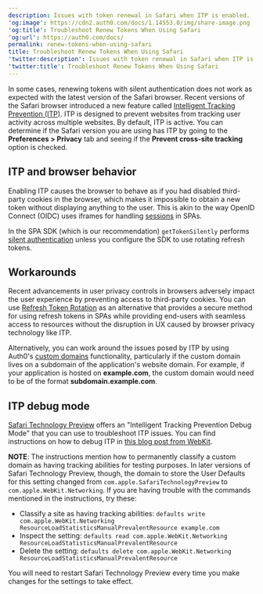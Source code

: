 ```yaml
---
description: Issues with token renewal in Safari when ITP is enabled.
'og:image': https://cdn2.auth0.com/docs/1.14553.0/img/share-image.png
'og:title': Troubleshoot Renew Tokens When Using Safari
'og:url': https://auth0.com/docs/
permalink: renew-tokens-when-using-safari
title: Troubleshoot Renew Tokens When Using Safari
'twitter:description': Issues with token renewal in Safari when ITP is enabled.
'twitter:title': Troubleshoot Renew Tokens When Using Safari
---
```

In some cases, renewing tokens with silent authentication does not work as expected with the latest version of the Safari browser. Recent versions of the Safari browser introduced a new feature called [Intelligent Tracking Prevention (ITP)](https://webkit.org/blog/category/privacy/). ITP is designed to prevent websites from tracking user activity across multiple websites. By default, ITP is active. You can determine if the Safari version you are using has ITP by going to the **Preferences > Privacy** tab and seeing if the **Prevent cross-site tracking** option is checked.

## ITP and browser behavior

Enabling ITP causes the browser to behave as if you had disabled third-party cookies in the browser, which makes it impossible to obtain a new token without displaying anything to the user. This is akin to the way <Tooltip tip="OpenID: Open standard for authentication that allows applications to verify users' identities without collecting and storing login information." cta="View Glossary" href="/docs/glossary?term=OpenID">OpenID</Tooltip> Connect (OIDC) uses iframes for handling [sessions](/docs/manage-users/sessions) in SPAs.

In the SPA SDK (which is our recommendation) `getTokenSilently` performs [silent authentication](/docs/authenticate/login/configure-silent-authentication) unless you configure the SDK to use rotating <Tooltip tip="Refresh Token: Token used to obtain a renewed Access Token without forcing users to log in again." cta="View Glossary" href="/docs/glossary?term=refresh+tokens">refresh tokens</Tooltip>.

## Workarounds

Recent advancements in user privacy controls in browsers adversely impact the user experience by preventing access to third-party cookies. You can use [Refresh Token Rotation](/docs/secure/tokens/refresh-tokens/refresh-token-rotation) as an alternative that provides a secure method for using refresh tokens in SPAs while providing end-users with seamless access to resources without the disruption in UX caused by browser privacy technology like ITP.

Alternatively, you can work around the issues posed by ITP by using Auth0's [custom domains](/docs/customize/custom-domains) functionality, particularly if the <Tooltip tip="Custom Domain: Third-party domain with a specialized, or vanity, name." cta="View Glossary" href="/docs/glossary?term=custom+domain">custom domain</Tooltip> lives on a subdomain of the application's website domain. For example, if your application is hosted on **example.com**, the custom domain would need to be of the format **subdomain.example.com**.

## ITP debug mode

[Safari Technology Preview](https://developer.apple.com/safari/technology-preview/) offers an "Intelligent Tracking Prevention Debug Mode" that you can use to troubleshoot ITP issues. You can find instructions on how to debug ITP in [this blog post from WebKit](https://webkit.org/blog/8387/itp-debug-mode-in-safari-technology-preview-62/).

**NOTE**: The instructions mention how to permanently classify a custom domain as having tracking abilities for testing purposes. In later versions of Safari Technology Preview, though, the domain to store the User Defaults for this setting changed from `com.apple.SafariTechnologyPreview` to `com.apple.WebKit.Networking`. If you are having trouble with the commands mentioned in the instructions, try these:

* Classify a site as having tracking abilities:
  `defaults write com.apple.WebKit.Networking ResourceLoadStatisticsManualPrevalentResource example.com`
* Inspect the setting:
  `defaults read com.apple.WebKit.Networking ResourceLoadStatisticsManualPrevalentResource`
* Delete the setting:
  `defaults delete com.apple.WebKit.Networking ResourceLoadStatisticsManualPrevalentResource`

You will need to restart Safari Technology Preview every time you make changes for the settings to take effect.
